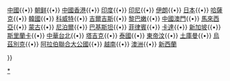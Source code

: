 {{Navbox
|name = 2017年亞洲冬季運動會代表團
|state = collapsed
|title = [[2017年亞洲冬季運動會]]代表團
|titlestyle = background:#BFD7FF
|groupstyle = background:#BFD7FF
|group1 = 
|list1 = <div class="nowraplinks">
<s>[[2017年亞洲冬季運動會巴林代表團|巴林]]</s>（退賽）{{•}}
[[2017年亞洲冬季運動會中國代表團|中國]]{{•}}
[[2017年亞洲冬季運動會朝鮮代表團|朝鲜]]{{•}}
[[2017年亞洲冬季運動會中國香港代表團|中國香港]]{{•}}
[[2017年亞洲冬季運動會印度代表團|印度]]{{•}}
[[2017年亞洲冬季運動會印尼代表團|印尼]]{{•}}
[[2017年亞洲冬季運動會伊朗代表團|伊朗]]{{•}}
[[2017年亞洲冬季運動會日本代表團|日本]]{{•}}
[[2017年亞洲冬季運動會哈薩克代表團|哈薩克]]{{•}}
[[2017年亞洲冬季運動會韓國代表團|韓國]]{{•}}
[[2017年亞洲冬季運動會科威特代表團|科威特]]{{•}}
[[2017年亞洲冬季運動會吉爾吉斯代表團|吉爾吉斯]]{{•}}
[[2017年亞洲冬季運動會黎巴嫩代表團|黎巴嫩]]{{•}}
[[2017年亞洲冬季運動會中國澳門代表團|中國澳門]]{{•}}
[[2017年亞洲冬季運動會馬來西亞代表團|馬來西亞]]{{•}}
[[2017年亞洲冬季運動會蒙古代表團|蒙古]]{{•}}
[[2017年亞洲冬季運動會尼泊爾代表團|尼泊爾]]{{•}}
[[2017年亞洲冬季運動會巴基斯坦代表團|巴基斯坦]]{{•}}
[[2017年亞洲冬季運動會菲律賓代表團|菲律賓]]{{•}}
[[2017年亞洲冬季運動會卡達代表團|卡達]]{{•}}
[[2017年亞洲冬季運動會新加坡代表團|新加坡]]{{•}}
[[2017年亞洲冬季運動會斯里蘭卡代表團|斯里蘭卡]]{{•}}
[[2017年亞洲冬季運動會中華台北代表團|中華台北]]{{•}}
[[2017年亞洲冬季運動會塔吉克代表團|塔吉克]]{{•}}
[[2017年亞洲冬季運動會泰國代表團|泰國]]{{•}}
[[2017年亞洲冬季運動會東帝汶代表團|東帝汶]]{{•}}
[[2017年亞洲冬季運動會土庫曼代表團|土庫曼]]{{•}}
[[2017年亞洲冬季運動會烏茲別克代表團|烏茲別克]]{{•}}
[[2017年亞洲冬季運動會阿拉伯聯合大公國代表團|阿拉伯聯合大公國]]{{•}}
[[2017年亞洲冬季運動會越南代表團|越南]]{{•}}
[[2017年亞洲冬季運動會澳洲代表團|澳洲]]{{•}}
[[2017年亞洲冬季運動會新西蘭代表團|新西蘭]]

</div>
}}
<noinclude>
[[Category:2017年亚洲冬季运动会代表团模板|*]]
</noinclude>